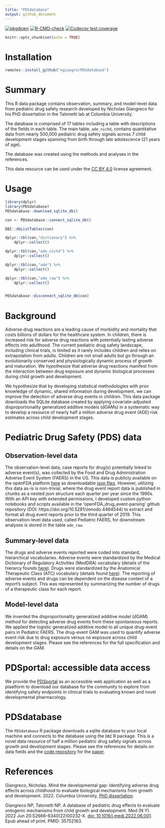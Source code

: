 ```yaml
---
title: "PDSdatabase"
output: github_document
---
```


<!-- badges: start -->
[![pkgdown](https://github.com/ngiangre/PDSdatabase/actions/workflows/pkgdown.yaml/badge.svg)](https://github.com/ngiangre/PDSdatabase/actions/workflows/pkgdown.yaml)
[![R-CMD-check](https://github.com/ngiangre/PDSdatabase/actions/workflows/R-CMD-check.yaml/badge.svg)](https://github.com/ngiangre/PDSdatabase/actions/workflows/R-CMD-check.yaml)
[![Codecov test coverage](https://codecov.io/gh/ngiangre/PDSdatabase/branch/main/graph/badge.svg)](https://app.codecov.io/gh/ngiangre/PDSdatabase?branch=main)
<!-- badges: end -->
 
 
```r
knitr::opts_chunk$set(echo = TRUE)
```

# Installation

```r
remotes::install_github("ngiangre/PDSdatabase")
```

# Summary

This R data package contains observation, summary, and model-level data from pediatric drug safety research developed by Nicholas Giangreco for his PhD dissertation in the Tatonetti lab at Columbia University.

The database is comprised of 17 tables including a table with descriptions of the fields in each table. The main table, `ade_nichd`, contains quantitative data from nearly 500,000 pediatric drug safety signals across 7 child development stages spanning from birth through late adolescence (21 years of age).

The database was created using the methods and analyses in the references.

This data resource can be used under the [CC BY 4.0](https://creativecommons.org/licenses/by/4.0/) license agreement. 

# Usage

```r

library(dplyr)
library(PDSdatabase)
PDSdatabase::download_sqlite_db()

con <- PDSdatabase::connect_sqlite_db()

DBI::dbListTables(con)

dplyr::tbl(con,"dictionary") %>% 
    dplyr::collect()

dplyr::tbl(con,"ade_nichd") %>% 
    dplyr::collect()

dplyr::tbl(con,"ade") %>% 
    dplyr::collect()

dplyr::tbl(con,"ade_raw") %>% 
    dplyr::collect()


PDSdatabase::disconnect_sqlite_db(con)

```


# Background

Adverse drug reactions are a leading cause of morbidity and mortality that costs billions of dollars for the healthcare system. In children, there is increased risk for adverse drug reactions with potentially lasting adverse effects into adulthood. The current pediatric drug safety landscape, including clinical trials, is limited as it rarely includes children and relies on extrapolation from adults. Children are not small adults but go through an evolutionarily conserved and physiologically dynamic process of growth and maturation. We hypothesize that adverse drug reactions manifest from the interaction between drug exposure and dynamic biological processes during child growth and development.

We hypothesize that by developing statistical methodologies with prior knowledge of dynamic, shared information during development, we can improve the detection of adverse drug events in children. This data package downloads the SQLite database created by applying covariate-adjusted disproportionality generalized additive models (dGAMs) in a systematic way to develop a resource of nearly half a million adverse drug event (ADE) risk estimates across child development stages.

# Pediatric Drug Safety (PDS) data

## Observation-level data

The observation-level data, case reports for drug(s) potentially linked to adverse event(s), was collected by the Food and Drug Administration Adverse Event System (FAERS) in the US. This data is publicly available on the openFDA platform [here](https://open.fda.gov/data/downloads/) as downloadable [json files](https://api.fda.gov/download.json). However, utilizing this data as-is is non-trivial, where the drug event report data is published in chunks as a nested json structure each quarter per year since the 1990s. With an API key with extended permissions, I developed custom python notebooks and scripts available in the ‘openFDA_drug_event-parsing’ github repository (DOI: https://doi.org/10.5281/zenodo.4464544) to extract and format all drug event reports prior to the third quarter of 2019. This observation-level data used, called Pediatric FAERS, for downstream analyses is stored in the table `ade_raw`.

## Summary-level data

The drugs and adverse events reported were coded into standard, hierarchical vocabularies. Adverse events were standardized by the Medical Dictionary of Regulatory Activities (MedDRA) vocabulary (details of the hierarcy founds [here](https://www.meddra.org/how-to-use/basics/hierarchy)). Drugs were standardized by the Anatomical Therapeutic Class (ATC) vocabulary (details found [here](https://www.who.int/tools/atc-ddd-toolkit/atc-classification)). The reporting of adverse events and drugs can be dependent on the disease context of a report's subject. This was represented by summarizing the number of drugs of a therapeutic class for each report. 

## Model-level data

We invented the disproportionality generalized additive model (dGAM) method for detecting adverse drug events from these spontaneous reports. We applied the logistic generalized additive model to all unique drug-event pairs in Pediatric FAERS. The drug-event GAM was used to quantify adverse event risk due to drug exposure versus no exposure across child development stages. Please see the references for the full specification and details on the GAM.

# PDSportal: accessible data access

We provide the [PDSportal](http://pdsportal.shinyapps.io/pdsportal/) as an accessible web application as well as a plaatform to download our database for the community to explore from identifying safety endpoints in clinical trials to evaluating known and novel developmental pharmacology. 

# PDSdatabase

The `PDSdatabase` R package downloads a sqlite database to your local machine and connects to the database using the `DBI` R package. This is a novel data resource of half a million pediatric drug safety signals across growth and development stages. Please see the references for details on data fields and the [code repository](https://github.com/ngiangre/pediatric_ade_database_study) for the [paper](https://ssrn.com/abstract=3898786).

# References


Giangreco, Nicholas. Mind the developmental gap: Identifying adverse drug effects across childhood to evaluate biological mechanisms from growth and development. 2022. Columbia University, [PhD dissertation](https://doi.org/10.7916/d8-5d9b-6738).

Giangreco NP, Tatonetti NP. A database of pediatric drug effects to evaluate ontogenic mechanisms from child growth and development. Med (N Y). 2022 Jun 20:S2666-6340(22)00232-X. [doi: 10.1016/j.medj.2022.06.001](https://doi.org/10.1016/j.medj.2022.06.001). Epub ahead of print. PMID: 35752163.


